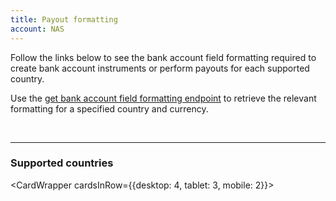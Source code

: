 ```yaml
---
title: Payout formatting
account: NAS
---
```


Follow the links below to see the bank account field formatting required to create bank account instruments or perform payouts for each supported country.

<TipBox>

Use the [get bank account field formatting endpoint](/bank-payouts/request-a-payout/get-bank-account-field-formatting) to retrieve the relevant formatting for a specified country and currency.

</TipBox>

<br/>

---

### Supported countries

<CardWrapper cardsInRow={{desktop: 4, tablet: 3, mobile: 2}}>

<CountryCardLink
  url='/bank-payouts/payout-formatting/austria'
  type='Austria'
/>

<CountryCardLink
  url='/bank-payouts/payout-formatting/belgium'
  type='Belgium'
/>

<CountryCardLink
  url='/bank-payouts/payout-formatting/croatia'
  type='Croatia'
/>

<CountryCardLink
  url='/bank-payouts/payout-formatting/cyprus'
  type='Cyprus'
/>

<CountryCardLink
  url='/bank-payouts/payout-formatting/czech-republic'
  type='Czech Republic'
/>

<CountryCardLink
  url='/bank-payouts/payout-formatting/denmark'
  type='Denmark'
/>

<CountryCardLink
  url='/bank-payouts/payout-formatting/estonia'
  type='Estonia'
/>

<CountryCardLink
  url='/bank-payouts/payout-formatting/finland'
  type='Finland'
/>

<CountryCardLink
  url='/bank-payouts/payout-formatting/france'
  type='France'
/>

<CountryCardLink
  url='/bank-payouts/payout-formatting/germany'
  type='Germany'
/>

<CountryCardLink
  url='/bank-payouts/payout-formatting/greece'
  type='Greece'
/>

<CountryCardLink
  url='/bank-payouts/payout-formatting/hungary'
  type='Hungary'
/>

<CountryCardLink
  url='/bank-payouts/payout-formatting/iceland'
  type='Iceland'
/>

<CountryCardLink
  url='/bank-payouts/payout-formatting/ireland'
  type='Ireland'
/>

<CountryCardLink
  url='/bank-payouts/payout-formatting/italy'
  type='Italy'
/>

<CountryCardLink
  url='/bank-payouts/payout-formatting/latvia'
  type='Latvia'
/>

<CountryCardLink
  url='/bank-payouts/payout-formatting/liechtenstein'
  type='Liechtenstein'
/>

<CountryCardLink
  url='/bank-payouts/payout-formatting/lithuania'
  type='Lithuania'
/>

<CountryCardLink
  url='/bank-payouts/payout-formatting/luxembourg'
  type='Luxembourg'
/>

<CountryCardLink
  url='/bank-payouts/payout-formatting/malta'
  type='Malta'
/>

<CountryCardLink
  url='/bank-payouts/payout-formatting/monaco'
  type='Monaco'
/>

<CountryCardLink
  url='/bank-payouts/payout-formatting/netherlands'
  type='Netherlands'
/>

<CountryCardLink
  url='/bank-payouts/payout-formatting/norway'
  type='Norway'
/>

<CountryCardLink
  url='/bank-payouts/payout-formatting/poland'
  type='Poland'
/>

<CountryCardLink
  url='/bank-payouts/payout-formatting/portugal'
  type='Portugal'
/>

<CountryCardLink
  url='/bank-payouts/payout-formatting/romania'
  type='Romania'
/>

<CountryCardLink
  url='/bank-payouts/payout-formatting/san-marino'
  type='San Marino'
/>

<CountryCardLink
  url='/bank-payouts/payout-formatting/slovakia'
  type='Slovakia'
/>

<CountryCardLink
  url='/bank-payouts/payout-formatting/slovenia'
  type='Slovenia'
/>

<CountryCardLink
  url='/bank-payouts/payout-formatting/spain'
  type='Spain'
/>

<CountryCardLink
  url='/bank-payouts/payout-formatting/sweden'
  type='Sweden'
/>

<CountryCardLink
  url='/bank-payouts/payout-formatting/switzerland'
  type='Switzerland'
/>

<CountryCardLink
  url='/bank-payouts/payout-formatting/united-kingdom'
  type='United Kingdom'
/>

</CardWrapper>
